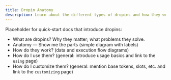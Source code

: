 ```yaml
---
title: Dropin Anatomy
description: Learn about the different types of dropins and how they work.
---
```


Placeholder for quick-start docs that introduce dropins:

- What are dropins? Why they matter; what problems they solve.
- Anatomy — Show me the parts (simple diagram with labels)
- How do they work? (data and execution flow diagrams)
- How do I use them? (general: introduce usage basics and link to the `using` page)
- How do I customize them? (general: mention base tokens, slots, etc. and link to the `customizing` page)
